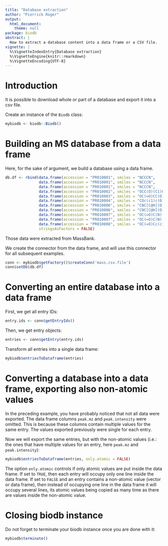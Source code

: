 ```yaml
---
title: "Database extraction"
author: "Pierrick Roger"
output:
  html_document:
    theme: null
package: biodb
abstract: |
  How to extract a database content into a data frame or a CSV file.
vignette: |
  %\VignetteIndexEntry{Database extraction}
  %\VignetteEngine{knitr::rmarkdown}
  %\VignetteEncoding{UTF-8}
---
```


# Introduction

It is possible to download whole or part of a database and export it into a csv file.

Create an instance of the `Biodb` class:
```r
mybiodb <- biodb::Biodb()
```

# Building an MS database from a data frame

Here, for the sake of argument, we build a database using a data frame.
```r
db.df <- rbind(data.frame(accession = "PR010001", smiles = "NCCCN",                      mass = 74.0844,   ms.mode = "pos", peak.mz = 73,  peak.intensity = 999, formula = "C3H10N2",  name = "1,3-Diaminopropane"                    ),
               data.frame(accession = "PR010001", smiles = "NCCCN",                      mass = 74.0844,   ms.mode = "pos", peak.mz = 86,  peak.intensity = 407, formula = "C3H10N2",  name = "1,3-Diaminopropane"                    ),
               data.frame(accession = "PR010001", smiles = "NCCCN",                      mass = 74.0844,   ms.mode = "pos", peak.mz = 174, peak.intensity = 481, formula = "C3H10N2",  name = "1,3-Diaminopropane"                    ),
               data.frame(accession = "PR010002", smiles = "OCC(O)(C1)OCC(O)(CO)O1",     mass = 180.06339, ms.mode = "pos", peak.mz = 73,  peak.intensity = 999, formula = "C6H12O6",  name = "1,3-Dihydroxyacetone dimer"            ),
               data.frame(accession = "PR010003", smiles = "OC(=O)CC(O)(CC(O)=O)C(O)=O", mass = 192.027,   ms.mode = "pos", peak.mz = 73,  peak.intensity = 999, formula = "C6H8O7",   name = "Citric acid"                           ),
               data.frame(accession = "PR010004", smiles = "COc(c1)c(O)ccc(C=CC(O)=O)1", mass = 194.05791, ms.mode = "pos", peak.mz = 73,  peak.intensity = 999, formula = "C10H10O4", name = "trans-4-Hydroxy-3-methoxycinnamate"    ),
               data.frame(accession = "PR010006", smiles = "CNC[C@H](O)c(c1)cc(O)cc1",   mass = 167.09463, ms.mode = "pos", peak.mz = 73,  peak.intensity = 751, formula = "C9H13NO2", name = "(R)-(-)-Phenylephrine"                 ),
               data.frame(accession = "PR010006", smiles = "CNC[C@H](O)c(c1)cc(O)cc1",   mass = 167.09463, ms.mode = "pos", peak.mz = 116, peak.intensity = 999, formula = "C9H13NO2", name = "(R)-(-)-Phenylephrine"                 ),
               data.frame(accession = "PR010007", smiles = "OC(=O)C(N)(C1)C1",           mass = 101.04768, ms.mode = "pos", peak.mz = 73,  peak.intensity = 999, formula = "C4H7NO2",  name = "1-Aminocyclopropane-1-carboxylic acid" ),
               data.frame(accession = "PR010007", smiles = "OC(=O)C(N)(C1)C1",           mass = 101.04768, ms.mode = "pos", peak.mz = 147, peak.intensity = 533, formula = "C4H7NO2",  name = "1-Aminocyclopropane-1-carboxylic acid" ),
               data.frame(accession = "PR010008", smiles = "OC(=O)Cc(c1)ccc(O)c1",       mass = 152.04734, ms.mode = "pos", peak.mz = 73,  peak.intensity = 999, formula = "C8H8O3",   name = "4-Hydroxyphenylacetic acid"            ),
               stringsAsFactors = FALSE)
```
Those data were extracted from MassBank.

We create the connector from the data frame, and will use this connector for all subsequent examples.
```r
conn <- mybiodb$getFactory()$createConn('mass.csv.file')
conn$setDb(db.df)
```

# Converting an entire database into a data frame

First, we get all entry IDs:
```r
entry.ids <- conn$getEntryIds()
```

Then, we get entry objects:
```r
entries <- conn$getEntry(entry.ids)
```

Transform all entries into a single data frame:
```r
mybiodb$entriesToDataframe(entries)
```

# Converting a database into a data frame, exporting also non-atomic values

In the preceding example, you have probably noticed that not all data were exported. The data frame columns `peak.mz` and `peak.intensity` were omitted. This is because these columns contain multiple values for the same entry. The values exported previously were single for each entry.

Now we will export the same entries, but with the non-atomic values (i.e.: the ones that have multiple values for an entry, here `peak.mz` and `peak.intensity`):
```r
mybiodb$entriesToDataframe(entries, only.atomic = FALSE)
```
The option `only.atomic` controls if only atomic values are put inside the data frame. If set to `TRUE`, then each entry will occupy only one line inside the data frame. If set to `FALSE` and an entry contains a non-atomic value (vector or data frame), then instead of occupying one line in the data frame it will occupy several lines, its atomic values being copied as many time as there are values inside the non-atomic value.

# Closing biodb instance

Do not forget to terminate your biodb instance once you are done with it:
```r
mybiodb$terminate()
```

